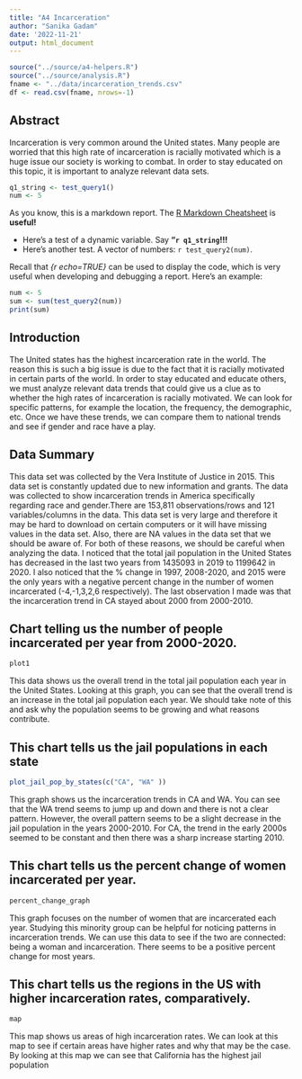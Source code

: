 ```yaml
---
title: "A4 Incarceration"
author: "Sanika Gadam"
date: '2022-11-21'
output: html_document
---
```


```r
source("../source/a4-helpers.R")
source("../source/analysis.R")
fname <- "../data/incarceration_trends.csv"
df <- read.csv(fname, nrows=-1)
```

## Abstract 
Incarceration is very common around the United states. Many people are worried that this high rate of incarceration is racially motivated which is a huge issue our society is working to combat. In order to stay educated on this topic, it is important to analyze relevant data sets. 


```r
q1_string <- test_query1()
num <- 5
```
As you know, this is a markdown report. The [R Markdown Cheatsheet](https://www.rstudio.com/wp-content/uploads/2015/02/rmarkdown-cheatsheet.pdf) is **useful!**

* Here's a test of a dynamic variable. Say **"`r q1_string`!!!** 
* Here's another test. A vector
of numbers: `r test_query2(num)`.

Recall that _{r echo=TRUE}_ can be used to display the code, 
which is very useful when developing and debugging a report. Here's an example: 

```r
num <- 5
sum <- sum(test_query2(num))
print(sum)
```

## Introduction 
The United states has the highest incarceration rate in the world. The reason this is such a big issue is due to the fact that it is racially motivated in certain parts of the world. In order to stay educated and educate others, we must analyze relevant data trends that could give us a clue as to whether the high rates of incarceration is racially motivated. We can look for specific patterns, for example the location, the frequency, the demographic, etc. Once we have these trends, we can compare them to national trends and see if gender and race have a play. 

## Data Summary 
This data set was collected by the Vera Institute of Justice in 2015. This data set is constantly updated due to new information and grants. The data was collected to show incarceration trends in America specifically regarding race and gender.There are 153,811 observations/rows and 121 variables/columns in the data. This data set is very large and therefore it may be hard to download on certain computers or it will have missing values in the data set. Also, there are NA values in the data set that we should be aware of. For both of these reasons, we should be careful when analyzing the data. I noticed that the total jail population in the United States has decreased in the last two years from 1435093 in 2019 to 	1199642 in 2020.   I also noticed that the % change in 1997, 2008-2020, and 2015 were the only years with a negative percent change in the number of women incarcerated (-4,-1,3,2,6 respectively). The last observation I made was that the incarceration trend in CA stayed about 2000 from 2000-2010.

## Chart telling us the number of people incarcerated per year from 2000-2020. 
```r
plot1
```
This data shows us the overall trend in the total jail population each year in the United States. Looking at this graph, you can see that the overall trend is an increase in the total jail population each year. We should take note of this and ask why the population seems to be growing and what reasons contribute. 

## This chart tells us the jail populations in each state
```r
plot_jail_pop_by_states(c("CA", "WA" ))
```
This graph shows us the incarceration trends in CA and WA. You can see that the WA trend seems to jump up and down and there is not a clear pattern. However, the overall pattern seems to be a slight decrease in the jail population in the years 2000-2010. For CA, the trend in the early 2000s seemed to be constant and then there was a sharp increase starting 2010. 

## This chart tells us the percent change of women incarcerated per year. 
```r
percent_change_graph
```
This graph focuses on the number of women that are incarcerated each year. Studying this minority group can be helpful for noticing patterns in incarceration trends. We can use this data to see if the two are connected: being a woman and incarceration. There seems to be a positive percent change for most years. 

## This chart tells us the regions in the US with higher incarceration rates, comparatively. 
```r
map
```
This map shows us areas of high incarceration rates. We can look at this map to see if certain areas have higher rates and why that may be the case. By looking at this map we can see that California has the highest jail population 


